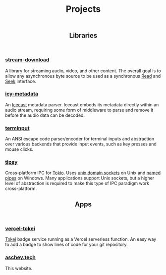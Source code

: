 
<style>
  {`
    .prose svg {
      color: var(--color-blue-900);
    }
    .dark .prose {
      svg {
        color: var(--color-cyan-400);
      }
    }
  `}
</style>

<header>

# Projects

</header>

<header class="border-b border-gray-500">

## <Book/> Libraries

</header>

### [stream-download](https://github.com/aschey/stream-download-rs)

A library for streaming audio, video, and other content. The overall goal is to
allow any asynchronous byte source to be used as a synchronous
[Read](https://doc.rust-lang.org/std/io/trait.Read.html) and
[Seek](https://doc.rust-lang.org/std/io/trait.Seek.html) interface.

### [icy-metadata](https://github.com/aschey/icy-metadata)

An [Icecast](https://icecast.org) metadata parser.
Icecast embeds its metadata directly within an audio stream,
requiring some form of middleware to parse and remove it before the audio data
can be decoded.

### [terminput](https://github.com/aschey/terminput)

An ANSI escape code parser/encoder for terminal inputs and
abstraction over various backends that provide input events, such as key presses and mouse clicks.

### [tipsy](https://github.com/aschey/tipsy)

Cross-platform IPC for [Tokio](https://tokio.rs).
Uses [unix domain sockets](https://en.wikipedia.org/wiki/Unix_domain_socket) on Unix and
[named pipes](https://learn.microsoft.com/en-us/windows/win32/ipc/named-pipes) on Windows.
Many applications support Unix sockets, but a higher level of abstraction is required to make
this type of IPC paradigm work cross-platform.

<header class="border-b border-gray-500">

## <Computer/> Apps

</header>

### [vercel-tokei](https://github.com/aschey/vercel-tokei)

[Tokei](https://github.com/XAMPPRocky/tokei) badge service running as a Vercel serverless function.
An easy way to add a badge to show lines of code for your git repository.

### [aschey.tech](https://github.com/aschey/aschey.tech)

This website.

